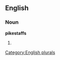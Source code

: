 
==English==

===Noun===
'''pikestaffs'''

# {{plural of|[[pikestaff]]}}

[[Category:English plurals]]